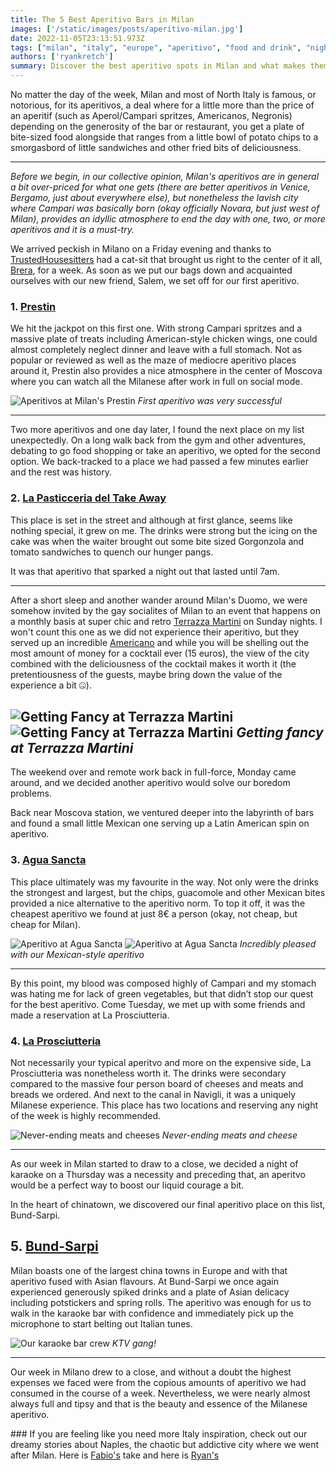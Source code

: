 ```yaml
---
title: The 5 Best Aperitivo Bars in Milan
images: ['/static/images/posts/aperitivo-milan.jpg']
date: 2022-11-05T23:13:51.973Z
tags: ["milan", "italy", "europe", "aperitivo", "food and drink", "nightlife", "travel", "brera", "campari", "americano", "terrazza martini", "moscova", "mexican cuisine"]
authors: ['ryankretch']
summary: Discover the best aperitivo spots in Milan and what makes them unique. From Prestin to Agua Sancta, learn where to find delicious bites and strong drinks to satisfy your hunger pangs.
---
```

No matter the day of the week, Milan and most of North Italy is famous, or notorious, for its aperitivos, a deal where for a little more than the price of an aperitif (such as Aperol/Campari spritzes, Americanos, Negronis) depending on the generosity of the bar or restaurant, you get a plate of bite-sized food alongside that ranges from a little bowl of potato chips to a smorgasbord of little sandwiches and other fried bits of deliciousness.

---
*Before we begin, in our collective opinion, Milan's aperitivos are in general a bit over-priced for what one gets (there are better aperitivos in Venice, Bergamo, just about everywhere else), but nonetheless the lavish city where Campari was basically born (okay officially Novara, but just west of Milan), provides an idyllic atmosphere to end the day with one, two, or more aperitivos and it is a must-try.*

We arrived peckish in Milano on a Friday evening and thanks to [TrustedHousesitters](https://www.trustedhousesitters.com/) had a cat-sit that brought us right to the center of it all, [Brera](https://www.google.com/search?q=brera&oq=brera&aqs=chrome.0.69i59j0i512j69i60j69i61l2j69i60l3.1022j0j4&sourceid=chrome&ie=UTF-8), for a week. As soon as we put our bags down and acquainted ourselves with our new friend, Salem, we set off for our first aperitivo.

### 1. [Prestin](https://prestinmilano.it/)
We hit the jackpot on this first one. With strong Campari spritzes and a massive plate of treats including American-style chicken wings, one could almost completely neglect dinner and leave with a full stomach. Not as popular or reviewed as well as the maze of mediocre aperitivo places around it, Prestin also provides a nice atmosphere in the center of Moscova where you can watch all the Milanese after work in full on social mode.

![Aperitivos at Milan's Prestin](https://res.cloudinary.com/dx4cuted1/image/upload/q_60/v1667728962/italy%202022/milan-aperitivo/IMG_3856_uwfpxi.jpg)
*First aperitivo was very successful*

---

Two more aperitivos and one day later, I found the next place on my list unexpectedly. On a long walk back from the gym and other adventures, debating to go food shopping or take an aperitivo, we opted for the second option. We back-tracked to a place we had passed a few minutes earlier and the rest was history.

### 2. [La Pasticceria del Take Away](https://it-it.facebook.com/lapasticceriadeltakeaway/)
This place is set in the street and although at first glance, seems like nothing special, it grew on me. The drinks were strong but the icing on the cake was when the waiter brought out some bite sized Gorgonzola and tomato sandwiches to quench our hunger pangs.

It was that aperitivo that sparked a night out that lasted until 7am.

---

After a short sleep and another wander around Milan's Duomo, we were somehow invited by the gay socialites of Milan to an event that happens on a monthly basis at super chic and retro [Terrazza Martini](https://www.tripadvisor.it/Attraction_Review-g187849-d15335740-Reviews-or10-Terrazza_Martini_Milano-Milan_Lombardy.html) on Sunday nights. I won't count this one as we did not experience their aperitivo, but they served up an incredible [Americano](https://ricette.giallozafferano.it/Americano-cocktail.html) and while you will be shelling out the most amount of money for a cocktail ever (15 euros), the view of the city combined with the deliciousness of the cocktail makes it worth it (the pretentiousness of the guests, maybe bring down the value of the experience a bit 🤐).

![Getting Fancy at Terrazza Martini](https://res.cloudinary.com/dx4cuted1/image/upload/q_60/v1667729785/italy%202022/milan-aperitivo/ec3d500c-032e-4c9c-aef2-9aacc4b1962d_uopvg8.jpg)
![Getting Fancy at Terrazza Martini](https://res.cloudinary.com/dx4cuted1/image/upload/q_60/v1667729044/italy%202022/milan-aperitivo/IMG_3909_g5m3ma.jpg)
*Getting fancy at Terrazza Martini*
---

The weekend over and remote work back in full-force, Monday came around, and we decided another aperitivo would solve our boredom problems. 

Back near Moscova station, we ventured deeper into the labyrinth of bars and found a small little Mexican one serving up a Latin American spin on aperitivo. 

### 3. [Agua Sancta](http://www.aguasancta.it/)
This place ultimately was my favourite in the way. Not only were the drinks the strongest and largest, but the chips, guacomole and other Mexican bites provided a nice alternative to the aperitivo norm. To top it off, it was the cheapest aperitivo we found at just 8€ a person (okay, not cheap, but cheap for Milan).

![Aperitivo at Agua Sancta](https://res.cloudinary.com/dx4cuted1/image/upload/q_60/v1667728962/italy%202022/milan-aperitivo/IMG_3898_did39c.jpg)
![Aperitivo at Agua Sancta](https://res.cloudinary.com/dx4cuted1/image/upload/q_60/v1667729058/italy%202022/milan-aperitivo/IMG_3901_lc1q9n.jpg)
*Incredibly pleased with our Mexican-style aperitivo*

---
By this point, my blood was composed highly of Campari and my stomach was hating me for lack of green vegetables, but that didn’t stop our quest for the best aperitivo. Come Tuesday, we met up with some friends and made a reservation at La Prosciutteria.

### 4. [La Prosciutteria](https://www.laprosciutteria.com/)

Not necessarily your typical aperitvo and more on the expensive side, La Prosciutteria was nonetheless worth it. The drinks were secondary compared to the massive four person board of cheeses and meats and breads we ordered. And next to the canal in Navigli, it was a uniquely Milanese experience. This place has two locations and reserving any night of the week is highly recommended.

![Never-ending meats and cheeses](https://res.cloudinary.com/dx4cuted1/image/upload/q_60/e_fill_light:0/v1667729040/italy%202022/milan-aperitivo/IMG_3944_qmng1e.jpg)
*Never-ending meats and cheese*

---
As our week in Milan started to draw to a close, we decided a night of karaoke on a Thursday was a necessity and preceding that, an aperitvo would be a perfect way to boost our liquid courage a bit. 

In the heart of chinatown, we discovered our final aperitivo place on this list, Bund-Sarpi.

## 5. [Bund-Sarpi](https://www.instagram.com/bund_milanosarpi/?hl=en)

Milan boasts one of the largest china towns in Europe and with that aperitivo fused with Asian flavours. At Bund-Sarpi we once again experienced generously spiked drinks and a plate of Asian delicacy including potstickers and spring rolls. The aperitivo was enough for us to walk in the karaoke bar with confidence and immediately pick up the microphone to start belting out Italian tunes.

![Our karaoke bar crew](https://res.cloudinary.com/dx4cuted1/image/upload/v1667728900/italy%202022/milan-aperitivo/7fa9e87d-f87b-475c-98f9-2aec4c205b13_efkscg.jpg)
*KTV gang!*

---

Our week in Milano drew to a close, and without a doubt the highest expenses we faced were from the copious amounts of aperitivo we had consumed in the course of a week. Nevertheless, we were nearly almost always full and tipsy and that is the beauty and essence of the Milanese aperitivo.

### If you are feeling like you need more Italy inspiration, check out our dreamy stories about Naples, the chaotic but addictive city where we went after Milan. Here is [Fabio's](https://www.thefabryk.com/blog/naples-pizza-amore-e-fantasia/) take and here is [Ryan's](https://www.thefabryk.com/blog/24-hours-napoli-part-1/)